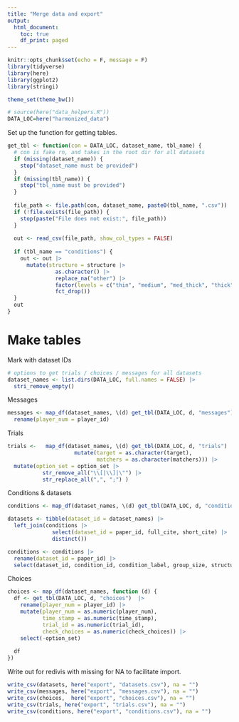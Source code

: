 ```yaml
---
title: "Merge data and export"
output:
  html_document:
    toc: true
    df_print: paged
---
```


```r
knitr::opts_chunk$set(echo = F, message = F)
library(tidyverse)
library(here)
library(ggplot2)
library(stringi)

theme_set(theme_bw())

# source(here("data_helpers.R"))
DATA_LOC=here("harmonized_data")
```

Set up the function for getting tables. 

```r
get_tbl <- function(con = DATA_LOC, dataset_name, tbl_name) {
  # con is fake rn, and takes in the root dir for all datasets
  if (missing(dataset_name)) {
    stop("dataset_name must be provided")
  }
  if (missing(tbl_name)) {
    stop("tbl_name must be provided")
  }
  
  file_path <- file.path(con, dataset_name, paste0(tbl_name, ".csv"))
  if (!file.exists(file_path)) {
    stop(paste("File does not exist:", file_path))
  }
  
  out <- read_csv(file_path, show_col_types = FALSE)
  
  if (tbl_name == "conditions") {
    out <- out |> 
      mutate(structure = structure |> 
               as.character() |> 
               replace_na("other") |> 
               factor(levels = c("thin", "medium", "med_thick", "thick", "network-swap", "naive-swap")) |> 
               fct_drop())
  }
  out
}
```


# Make tables


Mark with dataset IDs

```r
# options to get trials / choices / messages for all datasets
dataset_names <- list.dirs(DATA_LOC, full.names = FALSE) |> 
  stri_remove_empty()
```



Messages

```r
messages <- map_df(dataset_names, \(d) get_tbl(DATA_LOC, d, "messages")) |> 
  rename(player_num = player_id)
```


Trials

```r
trials <-   map_df(dataset_names, \(d) get_tbl(DATA_LOC, d, "trials") |> 
                     mutate(target = as.character(target),
                            matchers = as.character(matchers))) |> 
  mutate(option_set = option_set |> 
           str_remove_all("\\[|\\]|\"") |> 
           str_replace_all(",", ";") )


```

Conditions & datasets

```r
conditions <- map_df(dataset_names, \(d) get_tbl(DATA_LOC, d, "conditions"))

datasets <- tibble(dataset_id = dataset_names) |>
  left_join(conditions |>
              select(dataset_id = paper_id, full_cite, short_cite) |>
              distinct()) 

conditions <- conditions |>
  rename(dataset_id = paper_id) |>
  select(dataset_id, condition_id, condition_label, group_size, structure, language) 
```


Choices

```r
choices <- map_df(dataset_names, function (d) {
  df <- get_tbl(DATA_LOC, d, "choices")  |>
    rename(player_num = player_id) |>
    mutate(player_num = as.numeric(player_num), 
           time_stamp = as.numeric(time_stamp),
           trial_id = as.numeric(trial_id),
           check_choices = as.numeric(check_choices)) |>
    select(-option_set)
  
  df
}) 
```


Write out for redivis with missing for NA to facilitate import. 

```r
write_csv(datasets, here("export", "datasets.csv"), na = "")
write_csv(messages, here("export", "messages.csv"), na = "")
write_csv(choices,  here("export", "choices.csv"), na = "")
write_csv(trials, here("export", "trials.csv"), na = "")
write_csv(conditions, here("export", "conditions.csv"), na = "")
```

